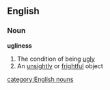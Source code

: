 ==English==
===Noun===
{{wikipedia}}
'''ugliness'''
#The condition of being [[ugly]]
#An [[unsightly]] or [[frightful]] object
[[category:English nouns]]